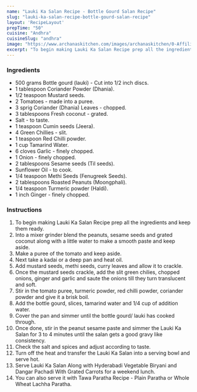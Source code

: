 ---
name: "Lauki Ka Salan Recipe - Bottle Gourd Salan Recipe"
slug: "lauki-ka-salan-recipe-bottle-gourd-salan-recipe"
layout: 'RecipeLayout'
prepTime: "50"
cuisine: "Andhra"
cuisineSlug: "andhra"
image: "https://www.archanaskitchen.com/images/archanaskitchen/0-Affiliate-Articles/Lauki_Ka_Salan_Recipe_Bottle_Gourd_Tangy_Peanut_Curry-7_1600.jpg"
excerpt: "To begin making Lauki Ka Salan Recipe prep all the ingredients and keep them ready"
---

### Ingredients

- 500 grams Bottle gourd (lauki) - Cut into 1/2 inch discs.
- 1 tablespoon Coriander Powder (Dhania).
- 1/2 teaspoon Mustard seeds.
- 2 Tomatoes - made into a puree.
- 3 sprig Coriander (Dhania) Leaves - chopped.
- 3 tablespoons Fresh coconut - grated.
- Salt - to taste.
- 1 teaspoon Cumin seeds (Jeera).
- 4 Green Chillies - slit.
- 1 teaspoon Red Chilli powder.
- 1 cup Tamarind Water.
- 6 cloves Garlic - finely chopped.
- 1 Onion - finely chopped.
- 2 tablespoons Sesame seeds (Til seeds).
- Sunflower Oil - to cook.
- 1/4 teaspoon Methi Seeds (Fenugreek Seeds).
- 2 tablespoons Roasted Peanuts (Moongphali).
- 1/4 teaspoon Turmeric powder (Haldi).
- 1 inch Ginger - finely chopped.

### Instructions

1. To begin making Lauki Ka Salan Recipe prep all the ingredients and keep them ready.
1. Into a mixer grinder blend the peanuts, sesame seeds and grated coconut along with a little water to make a smooth paste and keep aside.
1. Make a puree of the tomato and keep aside.
1. Next take a kadai or a deep pan and heat oil.
1. Add mustard seeds, methi seeds, curry leaves and allow it to crackle.
1. Once the mustard seeds crackle,  add the slit green chilies, chopped onions, ginger and garlic and saute the onions till they turn translucent and soft.
1. Stir in the tomato puree, turmeric powder, red chilli powder, coriander powder and give it a brisk boil.
1. Add the bottle gourd, slices, tamarind water and 1/4 cup of addition water.
1. Cover the pan and simmer until the bottle gourd/ lauki has cooked through.
1. Once done, stir in the peanut sesame paste and simmer the Lauki Ka Salan for 3 to 4 minutes until the salan gets a good gravy like consistency.
1. Check the salt and spices and adjust according to taste.
1. Turn off the heat and transfer the Lauki Ka Salan into a serving bowl and serve hot.
1. Serve Lauki Ka Salan Along with Hyderabadi Vegetable Biryani and Dangar Pachadi With Grated Carrots for a weekend lunch.
1. You can also serve it with Tawa Paratha Recipe - Plain Paratha or Whole Wheat Lachha Paratha.
